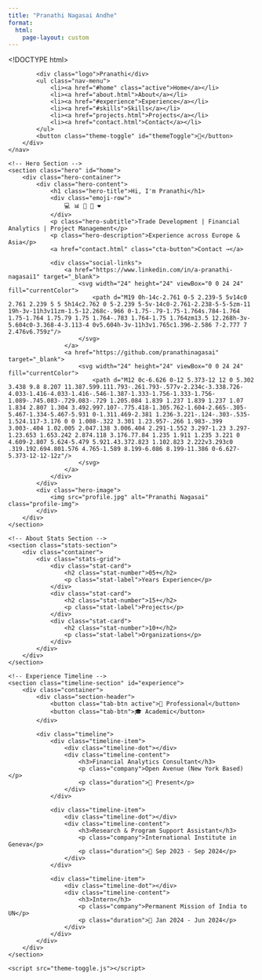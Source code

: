 ```yaml
---
title: "Pranathi Nagasai Andhe"
format:
  html:
    page-layout: custom
---
```


<!DOCTYPE html>
<html lang="en">
<head>
    <meta charset="UTF-8">
    <meta name="viewport" content="width=device-width, initial-scale=1.0">
    <title>Pranathi Nagasai - Portfolio</title>
    <link rel="stylesheet" href="modern-style.css">
</head>
<body>
    <!-- Navigation -->
    <nav class="navbar">
        <div class="nav-container">
            <div class="logo">Pranathi</div>
            <ul class="nav-menu">
                <li><a href="#home" class="active">Home</a></li>
                <li><a href="about.html">About</a></li>
                <li><a href="#experience">Experience</a></li>
                <li><a href="#skills">Skills</a></li>
                <li><a href="projects.html">Projects</a></li>
                <li><a href="contact.html">Contact</a></li>
            </ul>
            <button class="theme-toggle" id="themeToggle">🌙</button>
        </div>
    </nav>

    <!-- Hero Section -->
    <section class="hero" id="home">
        <div class="hero-container">
            <div class="hero-content">
                <h1 class="hero-title">Hi, I'm Pranathi</h1>
                <div class="emoji-row">
                    💻 📊 🎨 🧠 ❤️
                </div>
                <p class="hero-subtitle">Trade Development | Financial Analytics | Project Management</p>
                <p class="hero-description">Experience across Europe & Asia</p>
                <a href="contact.html" class="cta-button">Contact →</a>
                
                <div class="social-links">
                    <a href="https://www.linkedin.com/in/a-pranathi-nagasai1" target="_blank">
                        <svg width="24" height="24" viewBox="0 0 24 24" fill="currentColor">
                            <path d="M19 0h-14c-2.761 0-5 2.239-5 5v14c0 2.761 2.239 5 5 5h14c2.762 0 5-2.239 5-5v-14c0-2.761-2.238-5-5-5zm-11 19h-3v-11h3v11zm-1.5-12.268c-.966 0-1.75-.79-1.75-1.764s.784-1.764 1.75-1.764 1.75.79 1.75 1.764-.783 1.764-1.75 1.764zm13.5 12.268h-3v-5.604c0-3.368-4-3.113-4 0v5.604h-3v-11h3v1.765c1.396-2.586 7-2.777 7 2.476v6.759z"/>
                        </svg>
                    </a>
                    <a href="https://github.com/pranathinagasai" target="_blank">
                        <svg width="24" height="24" viewBox="0 0 24 24" fill="currentColor">
                            <path d="M12 0c-6.626 0-12 5.373-12 12 0 5.302 3.438 9.8 8.207 11.387.599.111.793-.261.793-.577v-2.234c-3.338.726-4.033-1.416-4.033-1.416-.546-1.387-1.333-1.756-1.333-1.756-1.089-.745.083-.729.083-.729 1.205.084 1.839 1.237 1.839 1.237 1.07 1.834 2.807 1.304 3.492.997.107-.775.418-1.305.762-1.604-2.665-.305-5.467-1.334-5.467-5.931 0-1.311.469-2.381 1.236-3.221-.124-.303-.535-1.524.117-3.176 0 0 1.008-.322 3.301 1.23.957-.266 1.983-.399 3.003-.404 1.02.005 2.047.138 3.006.404 2.291-1.552 3.297-1.23 3.297-1.23.653 1.653.242 2.874.118 3.176.77.84 1.235 1.911 1.235 3.221 0 4.609-2.807 5.624-5.479 5.921.43.372.823 1.102.823 2.222v3.293c0 .319.192.694.801.576 4.765-1.589 8.199-6.086 8.199-11.386 0-6.627-5.373-12-12-12z"/>
                        </svg>
                    </a>
                </div>
            </div>
            <div class="hero-image">
                <img src="profile.jpg" alt="Pranathi Nagasai" class="profile-img">
            </div>
        </div>
    </section>

    <!-- About Stats Section -->
    <section class="stats-section">
        <div class="container">
            <div class="stats-grid">
                <div class="stat-card">
                    <h2 class="stat-number">05+</h2>
                    <p class="stat-label">Years Experience</p>
                </div>
                <div class="stat-card">
                    <h2 class="stat-number">15+</h2>
                    <p class="stat-label">Projects</p>
                </div>
                <div class="stat-card">
                    <h2 class="stat-number">10+</h2>
                    <p class="stat-label">Organizations</p>
                </div>
            </div>
        </div>
    </section>

    <!-- Experience Timeline -->
    <section class="timeline-section" id="experience">
        <div class="container">
            <div class="section-header">
                <button class="tab-btn active">💼 Professional</button>
                <button class="tab-btn">🎓 Academic</button>
            </div>
            
            <div class="timeline">
                <div class="timeline-item">
                    <div class="timeline-dot"></div>
                    <div class="timeline-content">
                        <h3>Financial Analytics Consultant</h3>
                        <p class="company">Open Avenue (New York Based)</p>
                        <p class="duration">📅 Present</p>
                    </div>
                </div>
                
                <div class="timeline-item">
                    <div class="timeline-dot"></div>
                    <div class="timeline-content">
                        <h3>Research & Program Support Assistant</h3>
                        <p class="company">International Institute in Geneva</p>
                        <p class="duration">📅 Sep 2023 - Sep 2024</p>
                    </div>
                </div>
                
                <div class="timeline-item">
                    <div class="timeline-dot"></div>
                    <div class="timeline-content">
                        <h3>Intern</h3>
                        <p class="company">Permanent Mission of India to UN</p>
                        <p class="duration">📅 Jan 2024 - Jun 2024</p>
                    </div>
                </div>
            </div>
        </div>
    </section>

    <script src="theme-toggle.js"></script>
</body>
</html>
